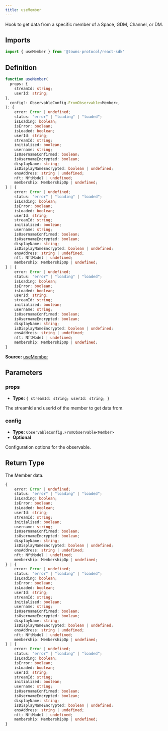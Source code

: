 ```yaml
---
title: useMember
---
```

Hook to get data from a specific member of a Space, GDM, Channel, or DM.

## Imports

```ts
import { useMember } from '@towns-protocol/react-sdk'
```

## Definition

```ts
function useMember(
  props: {
    streamId: string;
    userId: string;
},
  config?: ObservableConfig.FromObservable<Member>,
): {
    error: Error | undefined;
    status: "error" | "loading" | "loaded";
    isLoading: boolean;
    isError: boolean;
    isLoaded: boolean;
    userId: string;
    streamId: string;
    initialized: boolean;
    username: string;
    isUsernameConfirmed: boolean;
    isUsernameEncrypted: boolean;
    displayName: string;
    isDisplayNameEncrypted: boolean | undefined;
    ensAddress: string | undefined;
    nft: NftModel | undefined;
    membership: MembershipOp | undefined;
} | {
    error: Error | undefined;
    status: "error" | "loading" | "loaded";
    isLoading: boolean;
    isError: boolean;
    isLoaded: boolean;
    userId: string;
    streamId: string;
    initialized: boolean;
    username: string;
    isUsernameConfirmed: boolean;
    isUsernameEncrypted: boolean;
    displayName: string;
    isDisplayNameEncrypted: boolean | undefined;
    ensAddress: string | undefined;
    nft: NftModel | undefined;
    membership: MembershipOp | undefined;
} | {
    error: Error | undefined;
    status: "error" | "loading" | "loaded";
    isLoading: boolean;
    isError: boolean;
    isLoaded: boolean;
    userId: string;
    streamId: string;
    initialized: boolean;
    username: string;
    isUsernameConfirmed: boolean;
    isUsernameEncrypted: boolean;
    displayName: string;
    isDisplayNameEncrypted: boolean | undefined;
    ensAddress: string | undefined;
    nft: NftModel | undefined;
    membership: MembershipOp | undefined;
}
```

**Source:** [useMember](https://github.com/towns-protocol/towns/blob/main/packages/react-sdk/src/useMember.ts)

## Parameters

### props

- **Type:** `{
    streamId: string;
    userId: string;
}`

The streamId and userId of the member to get data from.

### config

- **Type:** `ObservableConfig.FromObservable<Member>`
- **Optional**

Configuration options for the observable.

## Return Type

The Member data.

```ts
{
    error: Error | undefined;
    status: "error" | "loading" | "loaded";
    isLoading: boolean;
    isError: boolean;
    isLoaded: boolean;
    userId: string;
    streamId: string;
    initialized: boolean;
    username: string;
    isUsernameConfirmed: boolean;
    isUsernameEncrypted: boolean;
    displayName: string;
    isDisplayNameEncrypted: boolean | undefined;
    ensAddress: string | undefined;
    nft: NftModel | undefined;
    membership: MembershipOp | undefined;
} | {
    error: Error | undefined;
    status: "error" | "loading" | "loaded";
    isLoading: boolean;
    isError: boolean;
    isLoaded: boolean;
    userId: string;
    streamId: string;
    initialized: boolean;
    username: string;
    isUsernameConfirmed: boolean;
    isUsernameEncrypted: boolean;
    displayName: string;
    isDisplayNameEncrypted: boolean | undefined;
    ensAddress: string | undefined;
    nft: NftModel | undefined;
    membership: MembershipOp | undefined;
} | {
    error: Error | undefined;
    status: "error" | "loading" | "loaded";
    isLoading: boolean;
    isError: boolean;
    isLoaded: boolean;
    userId: string;
    streamId: string;
    initialized: boolean;
    username: string;
    isUsernameConfirmed: boolean;
    isUsernameEncrypted: boolean;
    displayName: string;
    isDisplayNameEncrypted: boolean | undefined;
    ensAddress: string | undefined;
    nft: NftModel | undefined;
    membership: MembershipOp | undefined;
}
```
